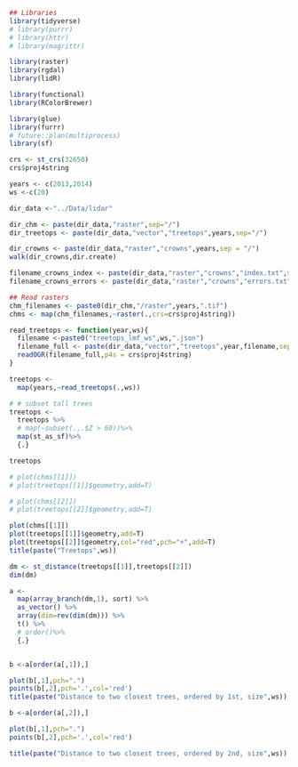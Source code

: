 ```r
## Libraries
library(tidyverse)
# library(purrr)
# library(httr)
# library(magrittr)

library(raster)
library(rgdal)
library(lidR)

library(functional)
library(RColorBrewer)

library(glue)
library(furrr)
# future::plan(multiprocess)
library(sf)

```


```r
crs <- st_crs(32650)
crs$proj4string
```


```r
years <- c(2013,2014)
ws <-c(20)
```

```r
dir_data <-"../Data/lidar"

dir_chm <- paste(dir_data,"raster",sep="/")
dir_treetops <- paste(dir_data,"vector","treetops",years,sep="/")

dir_crowns <- paste(dir_data,"raster","crowns",years,sep = "/")
walk(dir_crowns,dir.create)

filename_crowns_index <- paste(dir_data,"raster","crowns","index.txt",sep="/")
filename_crowns_errors <- paste(dir_data,"raster","crowns","errors.txt",sep="/")

```
```r
## Read rasters
chm_filenames <- paste0(dir_chm,"/raster",years,".tif")
chms <- map(chm_filenames,~raster(.,crs=crs$proj4string))
```

```r
read_treetops <- function(year,ws){
  filename <-paste0("treetops_lmf_ws",ws,".json")
  filename_full <- paste(dir_data,"vector","treetops",year,filename,sep = "/")
  readOGR(filename_full,p4s = crs$proj4string)
}
```

```r
treetops <-
  map(years,~read_treetops(.,ws))
```



```r
# # subset tall trees
treetops <-
  treetops %>%
  # map(~subset(.,.$Z > 60))%>%
  map(st_as_sf)%>%
  {.}

```

```r
treetops
```

```r
# plot(chms[[1]])
# plot(treetops[[1]]$geometry,add=T)
```

```r
# plot(chms[[2]])
# plot(treetops[[2]]$geometry,add=T)
```
```r
plot(chms[[1]])
plot(treetops[[1]]$geometry,add=T)
plot(treetops[[2]]$geometry,col="red",pch="+",add=T)
title(paste("Treetops",ws))
```


```r
dm <- st_distance(treetops[[1]],treetops[[2]])
dim(dm)
```
```r
a <-
  map(array_branch(dm,1), sort) %>%
  as_vector() %>%
  array(dim=rev(dim(dm))) %>%
  t() %>%
  # order()%>%
  {.}



```


```r
b <-a[order(a[,1]),]

plot(b[,1],pch=".")
points(b[,2],pch='.',col='red')
title(paste("Distance to two closest trees, ordered by 1st, size",ws))
```
```r
b <-a[order(a[,2]),]

plot(b[,1],pch=".")
points(b[,2],pch='.',col='red')

title(paste("Distance to two closest trees, ordered by 2nd, size",ws))
```


